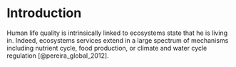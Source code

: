 # Introduction {#intro}


Human life quality is intrinsically linked to ecosystems state that he is living in. Indeed, ecosystems
services extend in a large spectrum of mechanisms including nutrient cycle, food production, or
climate and water cycle regulation [@pereira_global_2012].
